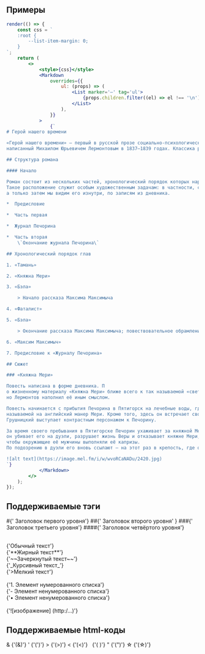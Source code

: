 ## Примеры

```jsx live
render(() => {
    const css = `
    :root {
        --list-item-margin: 0;
    }
`;
    return (
        <>
            <style>{css}</style>
            <Markdown
                overrides={{
                    ul: (props) => (
                        <List marker='–' tag='ul'>
                            {props.children.filter((el) => el !== '\n')}
                        </List>
                    ),
                }}
            >
                {`
# Герой нашего времени

«Герой нашего времени» — первый в русской прозе социально-психологический роман,
написанный Михаилом Юрьевичем Лермонтовым в 1837—1839 годах. Классика русской литературы.

## Структура романа

#### Начало

Роман состоит из нескольких частей, хронологический порядок которых нарушен.
Такое расположение служит особым художественным задачам: в частности, сначала Печорин показывается глазами Максима Максимыча,
а только затем мы видим его изнутри, по записям из дневника.

*  Предисловие

*  Часть первая

*  Журнал Печорина

*  Часть вторая
    \`Окончание журнала Печорина\`

## Хронологический порядок глав

1. «Тамань»

2. «Княжна Мери»

3. «Бэла»

    > Начало рассказа Максима Максимыча

4. «Фаталист»

5. «Бэла»

    > Окончание рассказа Максима Максимыча; повествовательное обрамление

6. «Максим Максимыч»

7. Предисловие к «Журналу Печорина»

## Сюжет

### «Княжна Мери»

Повесть написана в форме дневника. П
о жизненному материалу «Княжна Мери» ближе всего к так называемой «светской повести» 1830-х годов,
но Лермонтов наполнил её иным смыслом.

Повесть начинается с прибытия Печорина в Пятигорск на лечебные воды, где он знакомится с княгиней Лиговской и её дочерью,
называемой на английский манер Мери. Кроме того, здесь он встречает свою бывшую любовь Веру и приятеля-юнкера Грушницкого.
Грушницкий выступает контрастным персонажем к Печорину.

За время своего пребывания в Пятигорске Печорин ухаживает за княжной Мери и ссорится с Грушницким;
он убивает его на дуэли, разрушает жизнь Веры и отказывает княжне Мери, равнодушной к нему, но желавшей,
чтобы окружающие её мужчины выполняли её капризы.
По подозрению в дуэли его вновь ссылают – на этот раз в крепость, где он знакомится с Максимом Максимычем.

![alt text](https://image.mel.fm/i/w/wvoRCaNADu/2420.jpg)
`}
            </Markdown>
        </>
    );
});
```

## Поддерживаемые тэги

#{' Заголовок первого уровня'}
##{' Заголовок второго уровня' }
###{' Заголовок третьего уровня'}
####{' Заголовок четвёртого уровня'}

<br />
{'Обычный текст'}
<br />
{'**Жирный текст**'}
<br />
{'~~Зачеркнутый текст~~'}
<br />
{'_Курсивный текст_'}
<br />
{'>Мелкий текст'}
<br />
<br />
{'1. Элемент нумерованного списка'}
<br />
{'- Элемент ненумерованного списка'}
<br />
{'•  Элемент ненумерованного списка'}
<br />
<br />
{'![изображение] (http:/...)'}

## Поддерживаемые html-коды

&amp; {'(&amp;)'}
&apos; {'(&apos;)'}
&gt; {'(&gt;)'}
&lt; {'(&lt;)'}
&nbsp; {'(&nbsp;)'}
&quot; {'(&quot;)'}
&star; {'(&star;)'}
